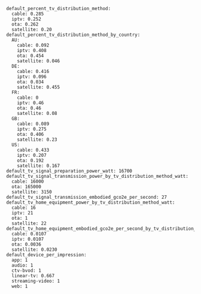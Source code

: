 ```
default_percent_tv_distribution_method:
  cable: 0.285
  iptv: 0.252
  ota: 0.262
  satellite: 0.20
default_percent_tv_distribution_method_by_country:
  AU:
    cable: 0.092
    iptv: 0.408
    ota: 0.454
    satellite: 0.046
  DE:
    cable: 0.416
    iptv: 0.096
    ota: 0.034
    satellite: 0.455
  FR:
    cable: 0
    iptv: 0.46
    ota: 0.46
    satellite: 0.08
  GB:
    cable: 0.089
    iptv: 0.275
    ota: 0.406
    satellite: 0.23
  US:
    cable: 0.433
    iptv: 0.207
    ota: 0.192
    satellite: 0.167
default_tv_signal_preparation_power_watt: 16700
default_tv_signal_transmission_power_by_tv_distribution_method_watt:
  cable: 16000
  ota: 165000
  satellite: 3150
default_tv_signal_transmission_embodied_gco2e_per_second: 27
default_tv_home_equipment_power_by_tv_distribution_method_watt:
  cable: 16
  iptv: 21
  ota: 1
  satellite: 22
default_tv_home_equipment_embodied_gco2e_per_second_by_tv_distribution_method:
  cable: 0.0107
  iptv: 0.0107
  ota: 0.0036
  satellite: 0.0230
default_device_per_impression:
  app: 1
  audio: 1
  ctv-bvod: 1
  linear-tv: 0.667
  streaming-video: 1
  web: 1
```
